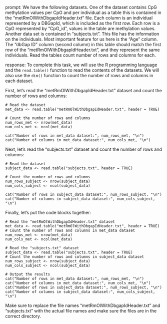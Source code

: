 prompt:
We have the following datasets. One of the dataset contains CpG methylation values per CpG and per individual as a table this is contained in the “metRmOlWithDbgapIdHeader.txt” file. Each column is an individual represented by a DBGapId, which is included as the first row. Each row is a CpG represented by "CpG_id", values in the table are methylation values. Another data set is contained in “subjects.txt”. This file has the information on the individuals. Most important feature for us here is the "Age" column. The "dbGap ID" column (second column) in this table should match the first row of the "metRmOlWithDbgapIdHeader.txt", and they represent the same individuals. 
Read the tables count number of rows and columns for each.

response:
To complete this task, we will use the R programming language and the `read.table()` function to read the contents of the datasets. We will also use the `dim()` function to count the number of rows and columns in each dataset.

First, let's read the "metRmOlWithDbgapIdHeader.txt" dataset and count the number of rows and columns:

```
# Read the dataset
met_data <- read.table("metRmOlWithDbgapIdHeader.txt", header = TRUE)

# Count the number of rows and columns
num_rows_met <- nrow(met_data)
num_cols_met <- ncol(met_data)

cat("Number of rows in met_data dataset:", num_rows_met, "\n")
cat("Number of columns in met_data dataset:", num_cols_met, "\n")
```

Next, let's read the "subjects.txt" dataset and count the number of rows and columns:

```
# Read the dataset
subject_data <- read.table("subjects.txt", header = TRUE)

# Count the number of rows and columns
num_rows_subject <- nrow(subject_data)
num_cols_subject <- ncol(subject_data)

cat("Number of rows in subject_data dataset:", num_rows_subject, "\n")
cat("Number of columns in subject_data dataset:", num_cols_subject, "\n")
```
Finally, let's put the code blocks together:

```
# Read the "metRmOlWithDbgapIdHeader.txt" dataset
met_data <- read.table("metRmOlWithDbgapIdHeader.txt", header = TRUE)
# Count the number of rows and columns in met_data dataset
num_rows_met <- nrow(met_data)
num_cols_met <- ncol(met_data)

# Read the "subjects.txt" dataset
subject_data <- read.table("subjects.txt", header = TRUE)
# Count the number of rows and columns in subject_data dataset
num_rows_subject <- nrow(subject_data)
num_cols_subject <- ncol(subject_data)

# Output the results
cat("Number of rows in met_data dataset:", num_rows_met, "\n")
cat("Number of columns in met_data dataset:", num_cols_met, "\n")
cat("Number of rows in subject_data dataset:", num_rows_subject, "\n")
cat("Number of columns in subject_data dataset:", num_cols_subject, "\n")
```

Make sure to replace the file names "metRmOlWithDbgapIdHeader.txt" and "subjects.txt" with the actual file names and make sure the files are in the correct directory.
